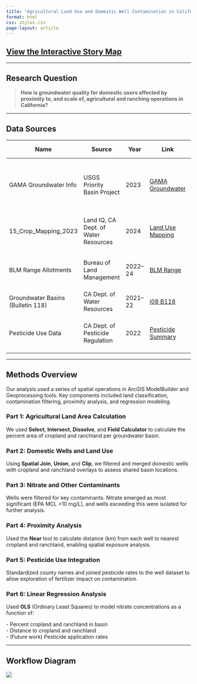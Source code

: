 ```yaml
---
title: "Agricultural Land Use and Domestic Well Contamination in California"
format: html
css: styles.css
page-layout: article
---
```


## [View the Interactive Story Map](https://storymaps.arcgis.com/stories/9514d97598c54852af85de17c13f9c84){.button target="_blank"}

------------------------------------------------------------------------

## Research Question

> **How is groundwater quality for domestic users affected by proximity to, and scale of, agricultural and ranching operations in California?**

------------------------------------------------------------------------

## Data Sources

| **Name** | **Source** | **Year** | **Link** | **Data Format** | **Attributes/Fields** | **Description** |
|----|----|----|----|----|----|----|
| GAMA Groundwater Info | USGS Priority Basin Project | 2023 | [GAMA Groundwater](https://gamagroundwater.waterboards.ca.gov/gama/datadownload) | Point Vector | GM_WELL_ID, GM_CHEMICAL_NAME, GM_RESULT | Measures 199 contaminants from wells representing 95% of CA groundwater. |
| 15_Crop_Mapping_2023 | Land IQ, CA Dept. of Water Resources | 2024 | [Land Use Mapping](https://www.landiq.com/) | Polygon Vector | CROP_TYPE, Shape_Area, MAIN_CROP | 446,000+ field-classified polygons by crop type. |
| BLM Range Allotments | Bureau of Land Management | 2022–24 | [BLM Range](https://gis.blm.gov) | Polygon Vector | Shape_Area | Grazing allotments defined spatially in CA. |
| Groundwater Basins (Bulletin 118) | CA Dept. of Water Resources | 2021–22 | [i08 B118](https://gis.cnra.ca.gov) | Polygon Vector | FID_Groundwater_basins, Basin_area_Km\^2 | Official basin boundaries across CA. |
| Pesticide Use Data | CA Dept. of Pesticide Regulation | 2022 | [Pesticide Summary](https://www.cdpr.ca.gov/docs/pur/purmain.htm) | Polygon Vector | POTASSIUM NITRATE, AMMONIUM NITRATE, etc. | Acres treated & application rates per chemical and county. |

------------------------------------------------------------------------

## Methods Overview

Our analysis used a series of spatial operations in ArcGIS ModelBuilder and Geoprocessing tools. Key components included land classification, contamination filtering, proximity analysis, and regression modeling.

### Part 1: Agricultural Land Area Calculation

We used **Select**, **Intersect**, **Dissolve**, and **Field Calculator** to calculate the percent area of cropland and ranchland per groundwater basin.

### Part 2: Domestic Wells and Land Use

Using **Spatial Join**, **Union**, and **Clip**, we filtered and merged domestic wells with cropland and ranchland overlays to assess shared basin locations.

### Part 3: Nitrate and Other Contaminants

Wells were filtered for key contaminants. Nitrate emerged as most significant (EPA MCL \>10 mg/L), and wells exceeding this were isolated for further analysis.

### Part 4: Proximity Analysis

Used the **Near** tool to calculate distance (km) from each well to nearest cropland and ranchland, enabling spatial exposure analysis.

### Part 5: Pesticide Use Integration

Standardized county names and joined pesticide rates to the well dataset to allow exploration of fertilizer impact on contamination.

### Part 6: Linear Regression Analysis

Used **OLS** (Ordinary Least Squares) to model nitrate concentrations as a function of:

\- Percent cropland and ranchland in basin\
- Distance to cropland and ranchland\
- (Future work) Pesticide application rates

------------------------------------------------------------------------

## Workflow Diagram

![](images/workflow.png)
